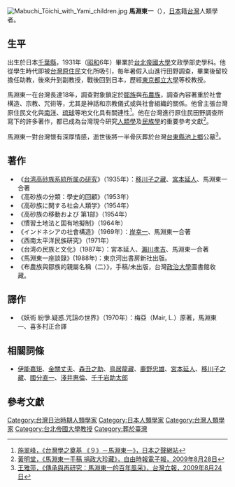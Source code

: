 {{japanese|japanese=馬淵東一|kana=まぶち とういち|romaji=Mabuchi Tōichi}}
[[File:Mabuchi_Tōichi_with_Yami_children.jpg|thumb]]
'''馬淵東一'''（{{bd|1909年|1月6日|1988年|1月8日|catIDx=M馬淵東一}}），[[日本|日本]]籍[[台灣|台灣]]人類學者。

==生平==
出生於日本[[千葉縣|千葉縣]]，1931年（[[昭和|昭和]]6年）畢業於[[台北帝國大學|台北帝國大學]]文政學部史學科。他從學生時代即被[[台灣原住民|台灣原住民]]文化所吸引，每年暑假入山進行田野調查，畢業後留校擔任助教，後來升到副教授，戰後回到日本，歷經[[東京都立大學|東京都立大學]]等校教授。

馬淵東一在台灣長達18年，調查對象鎖定於[[鄒族|鄒族]]與[[布農族|布農族]]，調查內容著重於社會構造、宗教、咒術等，尤其是神話和宗教儀式或與社會組織的關係。他曾主張台灣原住民文化與[[南洋|南洋]]、[[琉球|琉球]]等地文化具有關連性<ref>[http://groups.yahoo.com/group/nihonnokoe/message/426 施翠峰，《台灣學之奠基 《９》－馬淵東一》，日本之聲網站]</ref>。他在台灣進行原住民田野調查所寫下的許多著作，都已成為台灣現今研究[[人類學|人類學]]及[[民族學|民族學]]的重要參考文獻<ref>[http://www.libertytimes.com.tw/2009/new/aug/28/today-south15.htm 黃明堂，《馬淵東一手稿 捐政大珍藏》，自由時報電子報，2009年8月28日]</ref>。

馬淵東一對台灣懷有深厚情感，逝世後將一半骨灰葬於台灣[[台東縣|台東縣]][[池上鄉|池上鄉]]公墓<ref>[http://www.lihpao.com/news/in_p1.php?art_id=33299 王雅萍，《傳承與再研究：馬淵東一的百年風采》，台灣立報，2009年8月24日]</ref>。

==著作==
*《[[台湾高砂族系統所属の研究|台湾高砂族系統所属の研究]]》（1935年）：[[移川子之藏|移川子之藏]]、[[宮本延人|宮本延人]]、馬淵東一合著
*《高砂族の分類：學史的回顧》（1953年） 
*《高砂族に関する社会人類学》（1954年） 
*《高砂族の移動および 第1部》（1954年） 
*《慣習土地法と囯有地擬制》（1964年）
*《インドネシアの社會構造》（1969年）：[[岸幸一|岸幸一]]、馬淵東一合著
*《西南太平洋民族硏究》（1971年） 
*《台湾の民族と文化》（1987年）：宮本延人、[[瀨川孝吉|瀨川孝吉]]、馬淵東一合著
*《馬淵東一座談錄》(1988年)：東京河出書房新社出版。
*《布農族與鄒族的親屬名稱（二）》，手稿/未出版，台灣[[政治大學|政治大學]]圖書館收藏。

==譯作==
*《妖術 紛爭.疑惑.咒詛の世界》（1970年）：梅亞（Mair, L.）原著，馬淵東一、喜多村正合譯 

==相關詞條==
* [[伊能嘉矩|伊能嘉矩]]、[[金關丈夫|金關丈夫]]、[[森丑之助|森丑之助]]、[[鳥居龍藏|鳥居龍藏]]、[[鹿野忠雄|鹿野忠雄]]、[[宮本延人|宮本延人]]、[[移川子之藏|移川子之藏]]、[[國分直一|國分直一]]、[[淺井惠倫|淺井惠倫]]、[[千千岩助太郎|千千岩助太郎]]

==參考文獻==
{{reflist}}

[[Category:台灣日治時期人類學家|Category:台灣日治時期人類學家]]
[[Category:日本人類學家|Category:日本人類學家]]
[[Category:台灣人類學家|Category:台灣人類學家]]
[[Category:台北帝國大學教授|Category:台北帝國大學教授]]
[[Category:葬於臺灣|Category:葬於臺灣]]